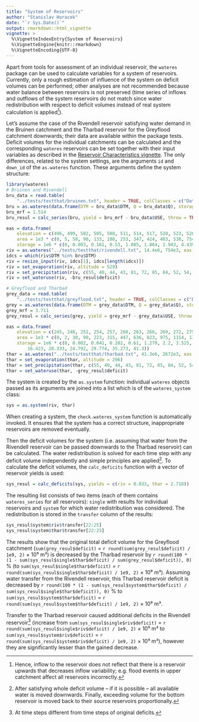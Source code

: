```yaml
---
title: "System of Reservoirs"
author: "Stanislav Horacek"
date: "`r Sys.Date()`"
output: rmarkdown::html_vignette
vignette: >
  %\VignetteIndexEntry{System of Reservoirs}
  %\VignetteEngine{knitr::rmarkdown}
  %\VignetteEncoding{UTF-8}
---
```


Apart from tools for assessment of an individual reservoir, the `wateres` package can be used to calculate variables for a system of reservoirs. Currently, only a rough estimation of influence of the system on deficit volumes can be performed; other analyses are not recommended because water balance between reservoirs is not preserved (time series of inflows and outflows of the system reservoirs do not match since water redistribution with respect to deficit volumes instead of real system calculation is applied^[Hence, inflow to the reservoir does not reflect that there is a reservoir upwards that decreases inflow variability; e.g. flood events in upper catchment affect all reservoirs incorrectly.]).

Let's assume the case of the Rivendell reservoir satisfying water demand in the Bruinen catchment and the Tharbad reservoir for the Greyflood catchment downwards; their data are available within the package tests. Deficit volumes for the individual catchments can be calculated and the corresponding `wateres` reservoirs can be set together with their input variables as described in the [Reservoir Characteristics vignette](reservoir.html#calculating-catchment-and-reservoir-deficit-volumes). The only differences, related to the system settings, are the arguments `id` and `down_id` of the `as.wateres` function. These arguments define the system structure:
```r
library(wateres)
# Bruinen and Rivendell
bru_data = read.table(
    "../tests/testthat/bruinen.txt", header = TRUE, colClasses = c("Date", "numeric", "numeric"))
bru = as.wateres(data.frame(DTM = bru_data$DTM, Q = bru_data$Q), storage = 0, area = 0)
bru_mrf = 1.514
bru_resul = calc_series(bru, yield = bru_mrf - bru_data$USE, throw = TRUE)

eas = data.frame(
    elevation = c(496, 499, 502, 505, 508, 511, 514, 517, 520, 523, 526, 529),
    area = 1e3 * c(0, 5, 58, 90, 133, 180, 253, 347, 424, 483, 538, 754),
    storage = 1e6 * c(0, 0.003, 0.161, 0.53, 1.085, 1.864, 2.943, 4.439, 6.362, 8.626, 11.175, 14.4))
riv = as.wateres("../tests/testthat/rivendell.txt", 14.4e6, 754e3, eas = eas, id = "riv", down_id = "thar")
idcs = which(riv$DTM %in% bru$DTM)
riv = resize_input(riv, idcs[1], idcs[length(idcs)])
riv = set_evaporation(riv, altitude = 529)
riv = set_precipitation(riv, c(55, 40, 44, 43, 81, 72, 85, 84, 52, 54, 48, 58))
riv = set_wateruse(riv, -bru_resul$deficit)

# Greyflood and Tharbad
grey_data = read.table(
    "../tests/testthat/greyflood.txt", header = TRUE, colClasses = c("Date", "numeric", "numeric"))
grey = as.wateres(data.frame(DTM = grey_data$DTM, Q = grey_data$Q), storage = 0, area = 0)
grey_mrf = 3.711
grey_resul = calc_series(grey, yield = grey_mrf - grey_data$USE, throw = TRUE)

eas = data.frame(
    elevation = c(245, 248, 251, 254, 257, 260, 263, 266, 269, 272, 275, 278, 281, 284, 287, 290, 293, 296),
    area = 1e3 * c(0, 2, 30, 90, 223, 315, 447, 636, 823, 975, 1154, 1348, 1545, 1758, 1996, 2218, 2440, 2672),
    storage = 1e6 * c(0, 0.002, 0.041, 0.202, 0.61, 1.279, 2.2, 3.525, 5.301, 7.449, 9.994, 12.99,
        16.423, 20.333, 24.792, 29.774, 35.273, 41.3))
thar = as.wateres("../tests/testthat/tharbad.txt", 41.3e6, 2672e3, eas = eas, id = "thar")
thar = set_evaporation(thar, altitude = 296)
thar = set_precipitation(thar, c(55, 40, 44, 43, 81, 72, 85, 84, 52, 54, 48, 58))
thar = set_wateruse(thar, -grey_resul$deficit)
```
The system is created by the `as.system` function: individual `wateres` objects passed as its arguments are joined into a list which is of the `wateres_system` class:
```r
sys = as.system(riv, thar)
```
When creating a system, the `check.wateres_system` function is automatically invoked. It ensures that the system has a correct structure, inappropriate reservoirs are removed eventually.

Then the deficit volumes for the system (i.e. assuming that water from the Rivendell reservoir can be passed downwards to the Tharbad reservoir) can be calculated. The water redistribution is solved for each time step with any deficit volume independently and simple principles are applied^[After satisfying whole deficit volume -- if it is possible -- all available water is moved downwards. Finally, exceeding volume for the bottom reservoir is moved back to their source reservoirs proportionally.]. To calculate the deficit volumes, the `calc_deficits` function with a vector of reservoir yields is used:
```r
sys_resul = calc_deficits(sys, yields = c(riv = 0.033, thar = 2.718))
```
The resulting list consists of two items (each of them contains `wateres_series` for all reservoirs): `single` with results for individual reservoirs and `system` for which water redistribution was considered. The redistribution is stored in the `transfer` column of the results:
```r
sys_resul$system$riv$transfer[22:25]
sys_resul$system$thar$transfer[22:25]
```
The results show that the original total deficit volume for the Greyflood catchment (`sum(grey_resul$deficit)` = `r round(sum(grey_resul$deficit) / 1e9, 2)` × 10⁹ m³) is decreased by the Tharbad reservoir by `r round(100 * (1 - sum(sys_resul$single$thar$deficit) / sum(grey_resul$deficit)), 0)` % (to `sum(sys_resul$single$thar$deficit)` = `r round(sum(sys_resul$single$thar$deficit) / 1e9, 2)` × 10⁹ m³). Assuming water transfer from the Rivendell reservoir, this Tharbad reservoir deficit is decreased by `r round(100 * (1 - sum(sys_resul$system$thar$deficit) / sum(sys_resul$single$thar$deficit)), 0)` % to `sum(sys_resul$system$thar$deficit)` = `r round(sum(sys_resul$system$thar$deficit) / 1e9, 2)` × 10⁹ m³.

Transfer to the Tharbad reservoir caused additional deficits in the Rivendell reservoir^[At time steps different from time steps of original deficits.] (increase from `sum(sys_resul$single$riv$deficit)` = `r round(sum(sys_resul$single$riv$deficit) / 1e9, 2)` × 10⁹ m³ to `sum(sys_resul$system$riv$deficit)` = `r round(sum(sys_resul$system$riv$deficit) / 1e9, 2)` × 10⁹ m³), however they are significantly lesser than the gained decrease.
